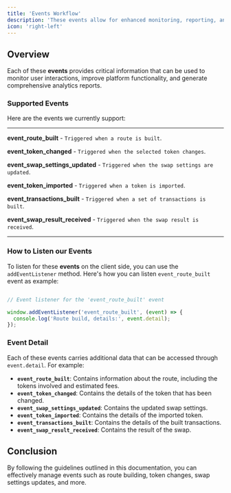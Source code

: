 ```yaml
---
title: 'Events Workflow'
description: 'These events allow for enhanced monitoring, reporting, and analytics.'
icon: 'right-left'
---
```


## Overview

Each of these **events** provides critical information that can be used to monitor user interactions, improve platform functionality, and generate comprehensive analytics reports.

### Supported Events

Here are the events we currently support:

---

****event_route_built**** - ``Triggered when a route is built``.

****event_token_changed**** - ``Triggered when the selected token changes``.

****event_swap_settings_updated**** - ``Triggered when the swap settings are updated``.

****event_token_imported**** - ``Triggered when a token is imported``.

****event_transactions_built**** - ``Triggered when a set of transactions is built``.

****event_swap_result_received**** - ``Triggered when the swap result is received``.

---

### How to Listen our Events

To listen for these **events** on the client side, you can use the `addEventListener` method. Here's how you can listen `event_route_built` event as example:

```typescript

// Event listener for the 'event_route_built' event

window.addEventListener('event_route_built', (event) => {
  console.log('Route build, details:', event.detail);
});

```

### Event Detail

Each of these events carries additional data that can be accessed through `event.detail`. For example:

- **`event_route_built`**: Contains information about the route, including the tokens involved and estimated fees.
- **`event_token_changed`**: Contains the details of the token that has been changed.
- **`event_swap_settings_updated`**: Contains the updated swap settings.
- **`event_token_imported`**: Contains the details of the imported token.
- **`event_transactions_built`**: Contains the details of the built transactions.
- **`event_swap_result_received`**: Contains the result of the swap.

## Conclusion


By following the guidelines outlined in this documentation, you can effectively manage events such as route building, token changes, swap settings updates, and more.
